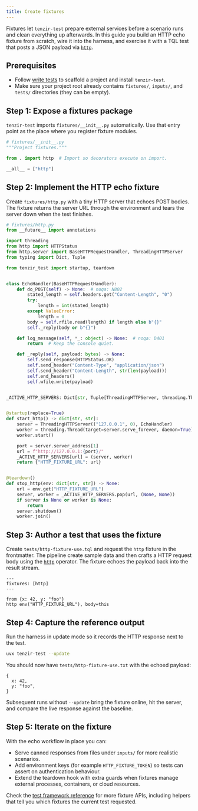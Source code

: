 ```yaml
---
title: Create fixtures
---
```


Fixtures let `tenzir-test` prepare external services before a scenario runs and
clean everything up afterwards. In this guide you build an HTTP echo fixture from
scratch, wire it into the harness, and exercise it with a TQL test that posts a
JSON payload via [`http`](/reference/operators/http).

## Prerequisites

- Follow [write tests](/guides/testing/write-tests) to scaffold a project and
  install `tenzir-test`.
- Make sure your project root already contains `fixtures/`, `inputs/`, and
  `tests/` directories (they can be empty).

## Step 1: Expose a fixtures package

`tenzir-test` imports `fixtures/__init__.py` automatically. Use that entry point
as the place where you register fixture modules.

```python
# fixtures/__init__.py
"""Project fixtures."""

from . import http  # Import so decorators execute on import.

__all__ = ["http"]
```

## Step 2: Implement the HTTP echo fixture

Create `fixtures/http.py` with a tiny HTTP server that echoes POST bodies. The
fixture returns the server URL through the environment and tears the server down
when the test finishes.

```python
# fixtures/http.py
from __future__ import annotations

import threading
from http import HTTPStatus
from http.server import BaseHTTPRequestHandler, ThreadingHTTPServer
from typing import Dict, Tuple

from tenzir_test import startup, teardown


class EchoHandler(BaseHTTPRequestHandler):
    def do_POST(self) -> None:  # noqa: N802
        stated_length = self.headers.get("Content-Length", "0")
        try:
            length = int(stated_length)
        except ValueError:
            length = 0
        body = self.rfile.read(length) if length else b"{}"
        self._reply(body or b"{}")

    def log_message(self, *_: object) -> None:  # noqa: D401
        return  # Keep the console quiet.

    def _reply(self, payload: bytes) -> None:
        self.send_response(HTTPStatus.OK)
        self.send_header("Content-Type", "application/json")
        self.send_header("Content-Length", str(len(payload)))
        self.end_headers()
        self.wfile.write(payload)


_ACTIVE_HTTP_SERVERS: Dict[str, Tuple[ThreadingHTTPServer, threading.Thread]] = {}


@startup(replace=True)
def start_http() -> dict[str, str]:
    server = ThreadingHTTPServer(("127.0.0.1", 0), EchoHandler)
    worker = threading.Thread(target=server.serve_forever, daemon=True)
    worker.start()

    port = server.server_address[1]
    url = f"http://127.0.0.1:{port}/"
    _ACTIVE_HTTP_SERVERS[url] = (server, worker)
    return {"HTTP_FIXTURE_URL": url}


@teardown()
def stop_http(env: dict[str, str]) -> None:
    url = env.get("HTTP_FIXTURE_URL")
    server, worker = _ACTIVE_HTTP_SERVERS.pop(url, (None, None))
    if server is None or worker is None:
        return
    server.shutdown()
    worker.join()
```

## Step 3: Author a test that uses the fixture

Create `tests/http-fixture-use.tql` and request the `http` fixture in the
frontmatter. The pipeline create sample data and then crafts a HTTP request body
using the [`http`](/reference/operators/http) operator. The fixture echoes the
payload back into the result stream.

```tql
---
fixtures: [http]
---

from {x: 42, y: "foo"}
http env("HTTP_FIXTURE_URL"), body=this
```

## Step 4: Capture the reference output

Run the harness in update mode so it records the HTTP response next to the test.

```sh
uvx tenzir-test --update
```

You should now have `tests/http-fixture-use.txt` with the echoed payload:

```tql
{
  x: 42,
  y: "foo",
}
```

Subsequent runs without `--update` bring the fixture online, hit the server, and
compare the live response against the baseline.

## Step 5: Iterate on the fixture

With the echo workflow in place you can:

- Serve canned responses from files under `inputs/` for more realistic scenarios.
- Add environment keys (for example `HTTP_FIXTURE_TOKEN`) so tests can assert on
  authentication behaviour.
- Extend the teardown hook with extra guards when fixtures manage external
  processes, containers, or cloud resources.

Check the [test framework reference](/reference/test/) for more fixture APIs,
including helpers that tell you which fixtures the current test requested.
